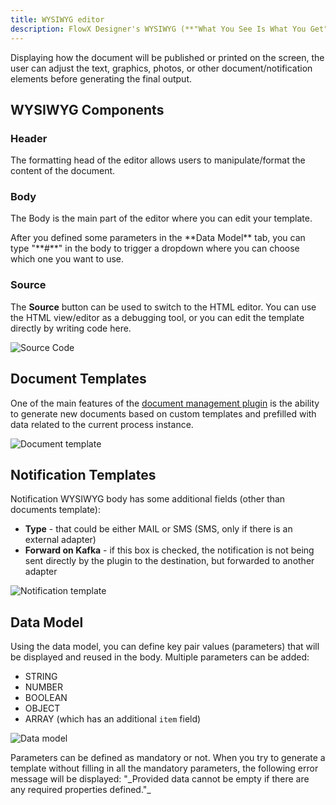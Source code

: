 ```yaml
---
title: WYSIWYG editor
description: FlowX Designer's WYSIWYG (**"What You See Is What You Get"**) editor enables you to create and modify [notification](./custom-plugins/notifications-plugin/notifications-plugin-overview) and [document](./custom-plugins/documents-plugin/documents-plugin-overview) templates without the need for complicated coding from the developers. WYSIWYG editors make the creation/editing of any type of document or notification easier for the end-user. 
---
```


Displaying how the document will be published or printed on the screen, the user can adjust the text, graphics, photos, or other document/notification elements before generating the final output.

## WYSIWYG Components

### Header

The formatting head of the editor allows users to manipulate/format the content of the document.

### Body

The Body is the main part of the editor where you can edit your template.

<Tip>
After you defined some parameters in the **Data Model** tab, you can type "**#**" in the body to trigger a dropdown where you can choose which one you want to use.
</Tip>

### Source

The **Source** button can be used to switch to the HTML editor. You can use the HTML view/editor as a debugging tool, or you can edit the template directly by writing code here.

![Source Code](https://s3.eu-west-1.amazonaws.com/docx.flowx.ai/platform-deep-dive/wysiwyg_source.gif)

## Document Templates

One of the main features of the [document management plugin](./custom-plugins/documents-plugin/documents-plugin-overview) is the ability to generate new documents based on custom templates and prefilled with data related to the current process instance.

![Document template](https://s3.eu-west-1.amazonaws.com/docx.flowx.ai/platform-deep-dive/wysiwyg_document_template.png)

<Card title="Documents plugin" href="./custom-plugins/documents-plugin/documents-plugin-overview" icon ="file">
</Card>

## Notification Templates

Notification WYSIWYG body has some additional fields (other than documents template):

* **Type** - that could be either MAIL or SMS (SMS, only if there is an external adapter)
* **Forward on Kafka** - if this box is checked, the notification is not being sent directly by the plugin to the destination, but forwarded to another adapter

![Notification template](https://s3.eu-west-1.amazonaws.com/docx.flowx.ai/platform-deep-dive/wysiwyg_notif_template.png)

<Card title="Managing notifications templates" href="./custom-plugins/notifications-plugin/managing-notification-templates" icon ="file">
</Card>

## Data Model

Using the data model, you can define key pair values (parameters) that will be displayed and reused in the body. Multiple parameters can be added:

* STRING
* NUMBER
* BOOLEAN
* OBJECT
* ARRAY (which has an additional `item` field)

![Data model](https://s3.eu-west-1.amazonaws.com/docx.flowx.ai/platform-deep-dive/wysiwyg_data_model.png)

<Info>
Parameters can be defined as mandatory or not. When you try to generate a template without filling in all the mandatory parameters, the following error message will be displayed: "_Provided data cannot be empty if there are any required properties defined."_
</Info>